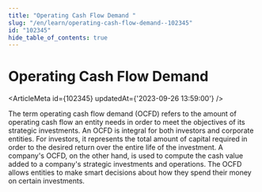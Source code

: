 ```yaml
---
title: "Operating Cash Flow Demand "
slug: "/en/learn/operating-cash-flow-demand--102345"
id: "102345"
hide_table_of_contents: true
---
```



# Operating Cash Flow Demand 

<ArticleMeta id={102345} updatedAt={'2023-09-26 13:59:00'} />
<div className='border-solid border-b border-t-0 my-4 border-[var(--ifm-color-gray-300)]' />

The term operating cash flow demand (OCFD) refers to the amount of operating cash flow an entity needs in order to meet the objectives of its strategic investments. An OCFD is integral for both investors and corporate entities. For investors, it represents the total amount of capital required in order to the desired return over the entire life of the investment. A company's OCFD, on the other hand, is used to compute the cash value added to a company's strategic investments and operations. The OCFD allows entities to make smart decisions about how they spend their money on certain investments.
